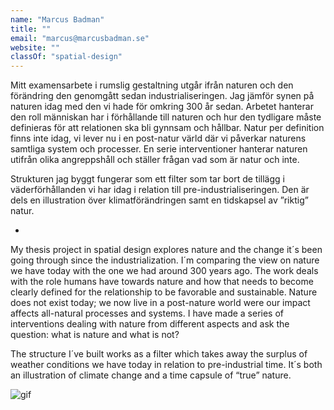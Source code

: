 ```yaml
---
name: "Marcus Badman"
title: ""
email: "marcus@marcusbadman.se"
website: ""
classOf: "spatial-design"
---
```







Mitt examensarbete i rumslig gestaltning utgår ifrån naturen och den förändring den genomgått sedan industrialiseringen. Jag jämför synen på naturen idag med den vi hade för omkring 300 år sedan. Arbetet hanterar den roll människan har i förhållande till naturen och hur den tydligare måste definieras för att relationen ska bli gynnsam och hållbar. Natur per definition finns inte idag, vi lever nu i en post-natur värld där vi påverkar naturens samtliga system och processer. En serie interventioner hanterar naturen utifrån olika angreppshåll och ställer frågan vad som är natur och inte.

Strukturen jag byggt fungerar som ett filter som tar bort de tillägg i väderförhållanden vi har idag i relation till pre-industrialiseringen. Den är dels en illustration över klimatförändringen samt en tidskapsel av ”riktig” natur.

-

My thesis project in spatial design explores nature and the change it´s been going through since the industrialization. I´m comparing the view on nature we have today with the one we had around 300 years ago. The work deals with the role humans have towards nature and how that needs to become clearly defined for the relationship to be favorable and sustainable. Nature does not exist today; we now live in a post-nature world were our impact affects all-natural processes and systems. I have made a series of interventions dealing with nature from different aspects and ask the question: what is nature and what is not? 

The structure I´ve built works as a filter which takes away the surplus of weather conditions we have today in relation to pre-industrial time. It´s both an illustration of climate change and a time capsule of “true” nature.

<ImageZoom
  preview={preview121}
  zoom={zoom121}
  caption="Structure <br> Photo: Sanna Lindberg"
/>

<ImageZoom
  preview={preview122}
  zoom={zoom122}
  caption="Filters"
/>

![gif](ma_sd_marcus_badman_04.gif "#### Adapting structure")

<ImageZoom
  preview={preview125}
  zoom={zoom125}
  caption="Change over time"
/>

<ImageZoom
  preview={preview127}
  zoom={zoom127}
  caption="Timeline"
/>
